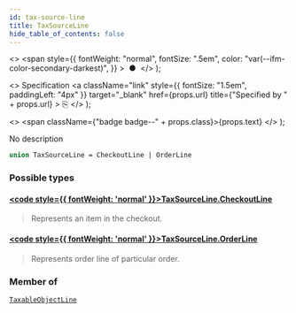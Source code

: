 ```yaml
---
id: tax-source-line
title: TaxSourceLine
hide_table_of_contents: false
---
```


  <>
    <span
      style={{
        fontWeight: "normal",
        fontSize: ".5em",
        color: "var(--ifm-color-secondary-darkest)",
      }}
    >
      &nbsp;●&nbsp;
    </span>
  </>
);

  <>
    Specification
    <a
      className="link"
      style={{ fontSize: "1.5em", paddingLeft: "4px" }}
      target="\_blank"
      href={props.url}
      title={"Specified by " + props.url}
    >
      ⎘
    </a>
  </>
);

  <>
    <span className={"badge badge--" + props.class}>{props.text}</span>
  </>
);

No description

```graphql
union TaxSourceLine = CheckoutLine | OrderLine
```

### Possible types

#### [<code style={{ fontWeight: 'normal' }}>TaxSourceLine.<b>CheckoutLine</b></code>](../../../storefront/checkout/objects/checkout-line) <Badge class="secondary" text="object"/>

> Represents an item in the checkout.

#### [<code style={{ fontWeight: 'normal' }}>TaxSourceLine.<b>OrderLine</b></code>](../../../storefront/orders/objects/order-line) <Badge class="secondary" text="object"/>

> Represents order line of particular order.

### Member of

[`TaxableObjectLine`](../../../storefront/taxes/objects/taxable-object-line) <Badge class="secondary" text="object"/>

